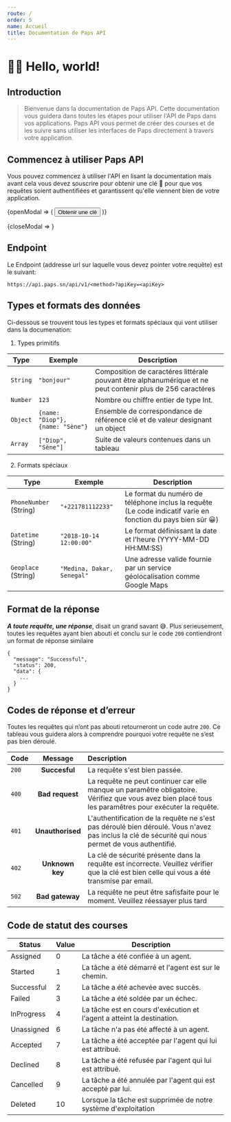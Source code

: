 ```yaml
---
route: /
order: 5
name: Accueil
title: Documentation de Paps API
---
```



# 🙌🏼 Hello, world!

## Introduction

> Bienvenue dans la documentation de Paps API. Cette documentation vous guidera
> dans toutes les étapes pour utiliser l'API de Paps dans vos applications. Paps API
> vous permet de créer des courses et de les suivre sans utiliser les interfaces de Paps
> directement à travers votre application.

## Commencez à utiliser Paps API

Vous pouvez commencez à utiliser l'API en lisant la documentation mais avant cela vous devez souscrire pour obtenir une clé 🔑 pour que vos requêtes soient authentifiées et garantissent qu'elle viennent bien de votre application.

<ModalToggle id="getApiKey">
  {openModal => (
    <Button
      type="button"
      variant="contained"
      style={{ marginTop: "1rem" }}
      onClick={openModal}
    >
      Obtenir une clé
    </Button>
  )}
</ModalToggle>

<Modal id="getApiKey">{closeModal => <GetApiKeyForm />}</Modal>

## Endpoint

Le Endpoint (addresse url sur laquelle vous devez pointer votre requête) est le suivant:

```
https://api.paps.sn/api/v1/<method>?apiKey=<apiKey>
```

## Types et formats des données

Ci-dessous se trouvent tous les types et formats spéciaux qui vont utiliser dans la documenation:

1. Types primitifs

| Type     | Exemple                          | Description                                                                                                |
| -------- | -------------------------------- | ---------------------------------------------------------------------------------------------------------- |
| `String` | `"bonjour"`                      | Composition de caractéres littérale pouvant être alphanumérique et ne peut contenir plus de 256 caractéres |
| `Number` | `123`                            | Nombre ou chiffre entier de type Int.                                                                      |
| `Object` | `{name: "Diop"}, {name: "Sène"}` | Ensemble de correspondance de référence clé et de valeur designant un object                               |
| `Array`  | `["Diop", "Sène"]`               | Suite de valeurs contenues dans un tableau                                                                 |

2. Formats spéciaux

| Type                   | Exemple                    | Description                                                                                                  |
| ---------------------- | -------------------------- | ------------------------------------------------------------------------------------------------------------ |
| `PhoneNumber` (String) | `"+221781112233"`          | Le format du numéro de téléphone inclus la requête (Le code indicatif varie en fonction du pays bien sûr 😀) |
| `Datetime` (String)    | `"2018-10-14 12:00:00"`    | Le format définissant la date et l'heure (YYYY-MM-DD HH:MM:SS)                                               |
| `Geoplace` (String)    | `"Medina, Dakar, Senegal"` | Une adresse valide fournie par un service géolocalisation comme Google Maps                                  |

## Format de la réponse

**_A toute requête, une réponse_**, disait un grand savant 😅. Plus serieusement, toutes les requêtes ayant bien abouti et conclu sur le code `200` contiendront un format de réponse similaire

```
{
  "message": "Successful",
  "status": 200,
  "data": {
    ...
  }
}
```

## Codes de réponse et d’erreur

Toutes les requêtes qui n’ont pas abouti retourneront un code autre `200`. Ce tableau vous guidera alors à comprendre pourquoi votre requête ne s’est pas bien déroulé.

| Code  |     Message      | Description                                                                                                                                            |
| ----- | :--------------: | :----------------------------------------------------------------------------------------------------------------------------------------------------- |
| `200` |  **Succesful**   | La requête s'est bien passée.                                                                                                                          |
| `400` | **Bad request**  | La requête ne peut continuer car elle manque un paramêtre obligatoire. Vérifiez que vous avez bien placé tous les paramêtres pour exécuter la requête. |
| `401` | **Unauthorised** | L'authentification de la requête ne s'est pas déroulé bien déroulé. Vous n'avez pas inclus la clé de sécurité qui nous permet de vous authentifié.     |
| `402` | **Unknown key**  | La clé de sécurité présente dans la requête est incorrecte. Veuillez vérifier que la clé est bien celle qui vous a été transmise par email.            |
| `502` | **Bad gateway**  | La requête ne peut être safisfaite pour le moment. Veuillez réessayer plus tard                                                                        |

## Code de statut des courses

| Status     | Value | Description                                                            |
| ---------- | ----- | ---------------------------------------------------------------------- |
| Assigned   | 0     | La tâche a été confiée à un agent.                                     |
| Started    | 1     | La tâche a été démarré et l'agent est sur le chemin.                   |
| Successful | 2     | La tâche a été achevée avec succès.                                    |
| Failed     | 3     | La tâche a été soldée par un échec.                                    |
| InProgress | 4     | La tâche est en cours d'exécution et l'agent a atteint la destination. |
| Unassigned | 6     | La tâche n'a pas été affecté à un agent.                               |
| Accepted   | 7     | La tâche a été acceptée par l'agent qui lui est attribué.              |
| Declined   | 8     | La tâche a été refusée par l'agent qui lui est attribué.               |
| Cancelled  | 9     | La tâche a été annulée par l'agent qui est accepté par lui.            |
| Deleted    | 10    | Lorsque la tâche est supprimée de notre système d'exploitation         |
